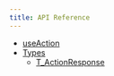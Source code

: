 ```yaml
---
title: API Reference
---
```


- [useAction](/actions/api/useAction)
- [Types](/actions/api/types)
  - [T_ActionResponse](/actions/api/types/T_ActionResponse)

